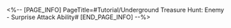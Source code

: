 <%-- [PAGE_INFO]
PageTitle=#Tutorial/Underground Treasure Hunt: Enemy - Surprise Attack Ability#
[END_PAGE_INFO] --%>
{{Tutorial
|sort      = 801012
|title     = Underground Treasure Hunt: Enemy - Surprise Attack Ability
|subtitle  = 
|type      = 
|about     = 
|image1    = Tutorial Underground Treasure Hunt Enemy - Surprise Attack Ability 1.png{{subst:void|<!--$UPLOAD:<<SpriteOutput/TutorialPic/TutorialPage_801012.png>-<Tutorial Underground Treasure Hunt Enemy - Surprise Attack Ability 1.png>>}}
|text1     = Enemies with {{Color|h|nobold=1|Surprise Attacks Abilities}} will initiate a countdown based on your actions. When the countdown ends, they will launch an attack that {{Color|h|nobold=1|reduces Stamina}}.<br />These enemies will immediately appear, but {{Color|h|nobold=1|will not lock down the surrounding area}}.
|image2    = Tutorial Underground Treasure Hunt Enemy - Surprise Attack Ability 2.png{{subst:void|<!--$UPLOAD:<<SpriteOutput/TutorialPic/TutorialPage_801024.png>-<Tutorial Underground Treasure Hunt Enemy - Surprise Attack Ability 2.png>>}}
|text2     = {{Color|h|nobold=1|Exploring, battling, picking up items, or using items}} each counts as 1 {{Color|h|nobold=1|action}}, with each action further reducing the countdown timer.
}}